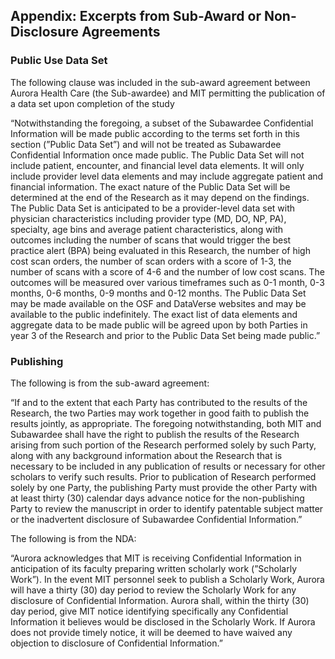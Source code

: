 ## Appendix: Excerpts from Sub-Award or Non-Disclosure Agreements

### Public Use Data Set

The following clause was included in the sub-award agreement between Aurora Health Care (the Sub-awardee) and MIT permitting the publication of a data set upon completion of the study

"Notwithstanding the foregoing, a subset of the Subawardee Confidential Information will be made public according to the terms set forth in this section ("Public Data Set") and will not be treated as Subawardee Confidential Information once made public. The Public Data Set will not include patient, encounter, and financial level data elements. It will only include provider level data elements and may include aggregate patient and financial information. The exact nature of the Public Data Set will be determined at the end of the Research as it may depend on the findings. The Public Data Set is anticipated to be a provider-level data set with physician characteristics including provider type (MD, DO, NP, PA), specialty, age bins and average patient characteristics, along with outcomes including the number of scans that would trigger the best practice alert (BPA) being evaluated in this Research, the number of high cost scan orders, the number of scan orders with a score of 1-3, the number of scans with a score of 4-6 and the number of low cost scans. The outcomes will be measured over various timeframes such as 0-1 month, 0-3 months, 0-6 months, 0-9 months and 0-12 months. The Public Data Set may be made available on the OSF and DataVerse websites and may be available to the public indefinitely. The exact list of data elements and aggregate data to be made public will be agreed upon by both Parties in year 3 of the Research and prior to the Public Data Set being made public."

### Publishing

The following is from the sub-award agreement:

"If and to the extent that each Party has contributed to the results of the Research, the two Parties may work together in good faith to publish the results jointly, as appropriate. The foregoing notwithstanding, both MIT and Subawardee shall have the right to publish the results of the Research arising from such portion of the Research performed solely by such Party, along with any background information about the Research that is necessary to be included in any publication of results or necessary for other scholars to verify such results. Prior to publication of Research performed solely by one Party, the publishing Party must provide the other Party with at least thirty (30) calendar days advance notice for the non-publishing Party to review the manuscript in order to identify patentable subject matter or the inadvertent disclosure of Subawardee Confidential Information."

The following is from the NDA:

"Aurora acknowledges that MIT is receiving Confidential Information in anticipation of its faculty preparing written scholarly work ("Scholarly Work"). In the event MIT personnel seek to publish a Scholarly Work, Aurora will have a thirty (30) day period to review the Scholarly Work for any disclosure of Confidential Information. Aurora shall, within the thirty (30) day period, give MIT notice identifying specifically any Confidential Information it believes would be disclosed in the Scholarly Work. If Aurora does not provide timely notice, it will be deemed to have waived any objection to disclosure of Confidential Information."
